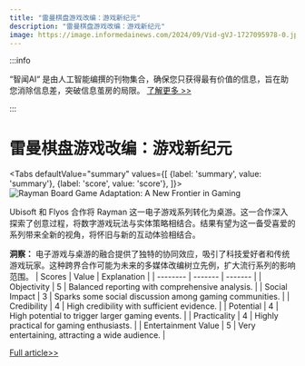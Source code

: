 ```yaml
---
title: "雷曼棋盘游戏改编：游戏新纪元"
description: "雷曼棋盘游戏改编：游戏新纪元"
image: https://image.informedainews.com/2024/09/Vid-gVJ-1727095978-0.jpg
---
```



:::info

“智闻AI“ 是由人工智能编撰的刊物集合，确保您只获得最有价值的信息，旨在助您消除信息差，突破信息茧房的局限。  [了解更多 >>](/)

:::

# 雷曼棋盘游戏改编：游戏新纪元


<Tabs
	defaultValue="summary"
	values={[
	{label: 'summary', value: 'summary'},
	{label: 'score', value: 'score'},
]}>
<TabItem value="summary">
<img
  src="https://image.informedainews.com/2024/09/Vid-gVJ-1727095978-0.jpg"
  alt="Rayman Board Game Adaptation: A New Frontier in Gaming"
/>



Ubisoft 和 Flyos 合作将 Rayman 这一电子游戏系列转化为桌游。这一合作深入探索了创意过程，将数字游戏玩法与实体策略相结合。结果有望为这一备受喜爱的系列带来全新的视角，将怀旧与新的互动体验相结合。

**洞察：**
电子游戏与桌游的融合提供了独特的协同效应，吸引了科技爱好者和传统游戏玩家。这种跨界合作可能为未来的多媒体改编树立先例，扩大流行系列的影响范围。
</TabItem>
<TabItem value="score">
	| Scores     | Value   | Explanation |
	| -------- | ------- | ------- |
	| Objectivity  | 5    | Balanced reporting with comprehensive analysis.    |
	| Social Impact | 3     | Sparks some social discussion among gaming communities.    |
	| Credibility    | 4    | High credibility with sufficient evidence.    |
	| Potential    | 4    | High potential to trigger larger gaming events.    |
	| Practicality    | 4    | Highly practical for gaming enthusiasts.    |
	| Entertainment Value    | 5    | Very entertaining, attracting a wide audience.    |
</TabItem>
</Tabs>

[Full article>>](https://www.ign.com/articles/how-rayman-is-becoming-a-board-game)
